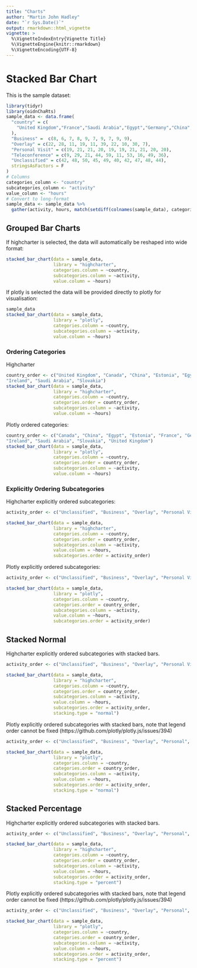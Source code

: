 ```yaml
---
title: "Charts"
author: "Martin John Hadley"
date: "`r Sys.Date()`"
output: rmarkdown::html_vignette
vignette: >
  %\VignetteIndexEntry{Vignette Title}
  %\VignetteEngine{knitr::rmarkdown}
  %\VignetteEncoding{UTF-8}
---
```


<!-- ANY PACKAGES USED HERE MUST BE LOADED IN THE DESCRIPTION FILE AS WELL !-->

# Stacked Bar Chart

This is the sample dataset:

```r
library(tidyr)
library(oidnChaRts)
sample_data <- data.frame(
  "country" = c(
    "United Kingdom","France","Saudi Arabia","Egypt","Germany","China","Slovakia","Canada","Estonia","Ireland"
  ),
  "Business" =  c(8, 6, 7, 8, 9, 7, 9, 7, 9, 9),
  "Overlay" = c(22, 28, 11, 19, 11, 39, 22, 10, 30, 7),
  "Personal Visit" = c(19, 21, 21, 20, 19, 19, 21, 21, 20, 20),
  "Teleconference" = c(9, 29, 21, 44, 59, 11, 53, 16, 49, 36),
  "Unclassified" = c(42, 48, 50, 45, 49, 40, 42, 47, 48, 44),
  stringsAsFactors = F
)
# Columns
categories_column <- "country"
subcategories_column <- "activity"
value_column <- "hours"
# Convert to long-format
sample_data <- sample_data %>%
  gather(activity, hours, match(setdiff(colnames(sample_data), categories_column), colnames(sample_data)))
```


## Grouped Bar Charts

If highcharter is selected, the data will automatically be reshaped into wide format:

```r
stacked_bar_chart(data = sample_data,
                  library = "highcharter",
                  categories.column = ~country,
                  subcategories.column = ~activity,
                  value.column = ~hours)
```

If plotly is selected the data will be provided directly to plotly for visualisation:

```r
sample_data
stacked_bar_chart(data = sample_data,
                  library = "plotly",
                  categories.column = ~country,
                  subcategories.column = ~activity,
                  value.column = ~hours)
```

### Ordering Categories

Highcharter

```r
country_order <- c("United Kingdom", "Canada", "China", "Estonia", "Egypt", "France", "Germany", 
"Ireland", "Saudi Arabia", "Slovakia")
stacked_bar_chart(data = sample_data,
                  library = "highcharter",
                  categories.column = ~country,
                  categories.order = country_order,
                  subcategories.column = ~activity,
                  value.column = ~hours)
```

Plotly ordered categories:

```r
country_order <- c("Canada", "China", "Egypt", "Estonia", "France", "Germany", 
"Ireland", "Saudi Arabia", "Slovakia", "United Kingdom")
stacked_bar_chart(data = sample_data,
                  library = "plotly",
                  categories.column = ~country,
                  categories.order = country_order,
                  subcategories.column = ~activity,
                  value.column = ~hours)
```

### Explicitly Ordering Subcategories

Highcharter explicitly ordered subcategories:

```r
activity_order <- c("Unclassified", "Business", "Overlay", "Personal Visit", "Teleconference")

stacked_bar_chart(data = sample_data,
                  library = "highcharter",
                  categories.column = ~country,
                  categories.order = country_order,
                  subcategories.column = ~activity,
                  value.column = ~hours,
                  subcategories.order = activity_order)
```

Plotly explicitly ordered subcategories:

```r
activity_order <- c("Unclassified", "Business", "Overlay", "Personal Visit", "Teleconference")

stacked_bar_chart(data = sample_data,
                  library = "plotly",
                  categories.column = ~country,
                  categories.order = country_order,
                  subcategories.column = ~activity,
                  value.column = ~hours,
                  subcategories.order = activity_order)
```

## Stacked Normal

Highcharter explicitly ordered subcategories with stacked bars.

```r
activity_order <- c("Unclassified", "Business", "Overlay", "Personal Visit", "Teleconference")

stacked_bar_chart(data = sample_data,
                  library = "highcharter",
                  categories.column = ~country,
                  categories.order = country_order,
                  subcategories.column = ~activity,
                  value.column = ~hours,
                  subcategories.order = activity_order,
                  stacking.type = "normal")
```

Plotly explicitly ordered subcategories with stacked bars, note that legend order cannot be fixed (https://github.com/plotly/plotly.js/issues/394)

```r
activity_order <- c("Unclassified", "Business", "Overlay", "Personal", "Teleconference")

stacked_bar_chart(data = sample_data,
                  library = "plotly",
                  categories.column = ~country,
                  categories.order = country_order,
                  subcategories.column = ~activity,
                  value.column = ~hours,
                  subcategories.order = activity_order,
                  stacking.type = "normal")
```



## Stacked Percentage

Highcharter explicitly ordered subcategories with stacked bars.

```r
activity_order <- c("Unclassified", "Business", "Overlay", "Personal", "Teleconference")

stacked_bar_chart(data = sample_data,
                  library = "highcharter",
                  categories.column = ~country,
                  categories.order = country_order,
                  subcategories.column = ~activity,
                  value.column = ~hours,
                  subcategories.order = activity_order,
                  stacking.type = "percent")
```

Plotly explicitly ordered subcategories with stacked bars, note that legend order cannot be fixed (https://github.com/plotly/plotly.js/issues/394)

```r
activity_order <- c("Unclassified", "Business", "Overlay", "Personal", "Teleconference")

stacked_bar_chart(data = sample_data,
                  library = "plotly",
                  categories.column = ~country,
                  categories.order = country_order,
                  subcategories.column = ~activity,
                  value.column = ~hours,
                  subcategories.order = activity_order,
                  stacking.type = "percent")
```


